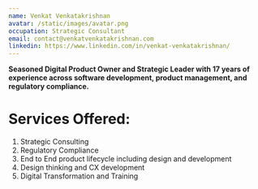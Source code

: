 ```yaml
---
name: Venkat Venkatakrishnan
avatar: /static/images/avatar.png
occupation: Strategic Consultant
email: contact@venkatvenkatakrishnan.com
linkedin: https://www.linkedin.com/in/venkat-venkatakrishnan/
---
```


**Seasoned Digital Product Owner and Strategic Leader with 17 years of experience across software development, product management, and regulatory compliance.**

# Services Offered:
  1. Strategic Consulting
  2. Regulatory Compliance
  3. End to End product lifecycle including design and development
  4. Design thinking and CX development
  5. Digital Transformation and Training
